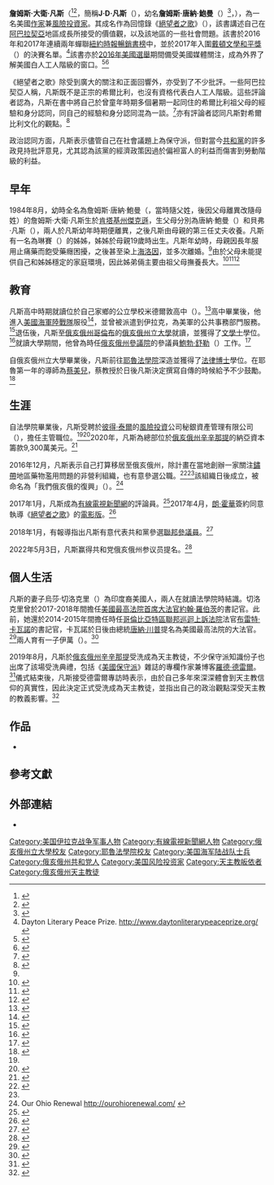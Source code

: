 {{noteTA
|T=zh-cn:詹姆斯·戴维·万斯;zh-hant:詹姆斯·大衛·凡斯;
|1=zh-cn:戴维;zh-tw:大衛;
|2=zh-cn:万斯;zh-tw:凡斯;
|3=zh-cn:唐纳德;zh-tw:唐納;
|4=zh-cn:乡下人的悲歌;zh-tw:絕望者之歌;
}}
{{Infobox person
| 姓名     = 詹姆斯·大衛·凡斯
| 圖像     = File:J._D._Vance_(37629711710)_(cropped).jpg
| 圖像替代 = 
| 圖像說明 = 2017年的凡斯
| 原文名   = James David Vance
| 出生名   = 詹姆斯·唐納·鮑曼
| 出生日期 = {{birth date and age|1984|08|02}}
| 出生地點 = {{USA}}[[俄亥俄州|俄亥俄州]][[米德爾敦_(俄亥俄州)|米德爾敦]]
| 逝世日期 = 
| 逝世地點 = 
| 國籍     = {{USA}}
| 母校     = [[俄亥俄州立大學|俄亥俄州立大學]]（文學士）<br>[[耶魯大學|耶魯大學]][[耶魯法學院|法學院]]（法律博士）
| 僱主     = 秘銀資產管理有限公司
| 別名     = 
| 職業     = [[風險投資|風險投資家]]、[[作家|作家]]、評論家
| 活躍時期 = 
| 知名原因 = 有關鄉[[鄉村社會學|鄉村社會學]]、貧困問題和[[希爾比利|希爾比利]]文化的評論
| 知名作品 = 《[[絕望者之歌|絕望者之歌]]》
| 政黨     = {{GOP}}<small><ref name="washingtonpost1">{{cite news |last=Heller |first=Karen |url=https://www.washingtonpost.com/lifestyle/style/hillbilly-elegy-made-jd-vance-the-voice-of-the-rust-belt-but-does-he-want-that-job/2017/02/06/fa6cd63c-e882-11e6-80c2-30e57e57e05d_story.html |title=‘Hillbilly Elegy’ made J.D. Vance the voice of the Rust Belt. But does he want that job? |newspaper=[[華盛頓郵報|華盛頓郵報]] |date= |accessdate=2017-07-27 |archive-date=2020-11-25 |archive-url=https://web.archive.org/web/20201125133721/https://www.washingtonpost.com/lifestyle/style/hillbilly-elegy-made-jd-vance-the-voice-of-the-rust-belt-but-does-he-want-that-job/2017/02/06/fa6cd63c-e882-11e6-80c2-30e57e57e05d_story.html |dead-url=no }}</ref>
| 配偶     = 烏莎·切洛克里·凡斯（Usha Chilukuri Vance）
| 兒女     = 1子
}}

'''詹姆斯·大衛·凡斯'''（{{lang-en|James David Vance}}<ref name=GR>{{cite web|url=http://www.goodreads.com/book/show/32492072-summary---hillbilly-elegy|title=Summary - Hillbilly Elegy: By James David Vance - A Memoir of a Family and Culture in Crisis|work=GoodReads.com|accessdate=2017-05-10|archive-date=2019-03-06|archive-url=https://web.archive.org/web/20190306012032/https://www.goodreads.com/book/show/32492072-summary---hillbilly-elegy|dead-url=no}}</ref><ref name="washPost6feb2017">{{cite web|last1=Heller|first1=Karen|title=‘Hillbilly Elegy’ made J.D. Vance the voice of the Rust Belt. But does he want that job?|url=https://www.washingtonpost.com/lifestyle/style/hillbilly-elegy-made-jd-vance-the-voice-of-the-rust-belt-but-does-he-want-that-job/2017/02/06/fa6cd63c-e882-11e6-80c2-30e57e57e05d_story.html|website=[[華盛頓郵報|華盛頓郵報]]|access-date=2020-09-18|archive-date=2020-11-25|archive-url=https://web.archive.org/web/20201125133721/https://www.washingtonpost.com/lifestyle/style/hillbilly-elegy-made-jd-vance-the-voice-of-the-rust-belt-but-does-he-want-that-job/2017/02/06/fa6cd63c-e882-11e6-80c2-30e57e57e05d_story.html|dead-url=no}}</ref>，簡稱'''J·D·凡斯'''（{{lang-en|J. D. Vance}}），幼名'''詹姆斯·唐納·鮑曼'''（{{lang-en|James Donald Bowman}}）<ref name=EN>{{cite web|url=https://www.enotes.com/topics/hillbilly-elegy/characters|title=Hillbilly Elegy: A Memoir of a Family and Culture in Crisis|work=Enotes.com|accessdate=2017-05-10|archive-date=2018-10-28|archive-url=https://web.archive.org/web/20181028041943/https://www.enotes.com/topics/hillbilly-elegy/characters|dead-url=no}}</ref>，{{bd|1984年|8月2日|||catIdx=Vance}}），為一名美國[[作家|作家]]兼[[風險投資|風險投資家]]。其成名作為回憶錄《[[絕望者之歌|絕望者之歌]]》（{{lang-en|Hillbilly Elegy}}），該書講述自己在[[阿巴拉契亞|阿巴拉契亞]]地區成長所接受的價值觀，以及該地區的一些社會問題。該書於2016年和2017年連續兩年蟬聯[[紐約時報暢銷書榜|紐約時報暢銷書榜]]中，並於2017年入圍[[戴頓文學和平獎|戴頓文學和平獎]]（{{lang-en|Dayton Literary Peace Prize}}）的決賽名單。<ref>Dayton Literary Peace Prize. http://www.daytonliterarypeaceprize.org/ {{Wayback|url=http://www.daytonliterarypeaceprize.org/ |date=20210509034131 }}</ref>該書亦於[[2016年美國選舉|2016年美國選舉]]期間備受美國媒體關注，成為外界了解美國白人工人階級的窗口。<ref name="NewYorker12sept2016">{{cite web|last1=Rothman|first1=Joshua|title=The Lives of Poor White People|url=http://www.newyorker.com/culture/cultural-comment/the-lives-of-poor-white-people|website=[[紐約客|紐約客]]|accessdate=2017-03-06|archive-date=2021-01-02|archive-url=https://web.archive.org/web/20210102073802/https://www.newyorker.com/culture/cultural-comment/the-lives-of-poor-white-people|dead-url=no}}</ref><ref name="nyTimes10aug2016">{{cite web|last1=SENIOR|first1=JENNIFER|title=Review: In ‘Hillbilly Elegy,’ a Tough Love Analysis of the Poor Who Back Trump|url=https://www.nytimes.com/2016/08/11/books/review-in-hillbilly-elegy-a-compassionate-analysis-of-the-poor-who-love-trump.html?_r=0|website=[[紐約時報|紐約時報]]|accessdate=2017-03-06|archive-date=2021-04-21|archive-url=https://web.archive.org/web/20210421040330/https://www.nytimes.com/2016/08/11/books/review-in-hillbilly-elegy-a-compassionate-analysis-of-the-poor-who-love-trump.html?_r=0|dead-url=no}}</ref>

《絕望者之歌》除受到廣大的關注和正面回響外，亦受到了不少批評。一些阿巴拉契亞人稱，凡斯既不是正宗的希爾比利，也沒有資格代表白人工人階級。這些評論者認為，凡斯在書中將自己於曾童年時期多個暑期一起同住的希爾比利祖父母的經驗和身分認同，同自己的經驗和身分認同混為一談。<ref name="lexington21aug2016">{{cite web|last1=Kiser|first1=Brandon|title=Author too removed from culture he criticizes|url=http://www.kentucky.com/opinion/op-ed/article96779312.html|website=Lexington Herald-Leader|accessdate=2017-03-06|archive-date=2021-03-25|archive-url=https://web.archive.org/web/20210325191124/https://www.kentucky.com/opinion/op-ed/article96779312.html|dead-url=no}}</ref>亦有評論者認同凡斯對希爾比利文化的觀點。<ref name="lexington9sept2016">{{cite web|last1=Miles|first1=StefanieRose|title=Author J.D. Vance does have hillbilly cred — like it or not|url=http://www.kentucky.com/opinion/op-ed/article100925787.html|website=Lexington Herald Leader|accessdate=2017-03-06|archive-date=2020-12-27|archive-url=https://web.archive.org/web/20201227013911/https://www.kentucky.com/opinion/op-ed/article100925787.html|dead-url=no}}</ref>

政治認同方面，凡斯表示儘管自己在社會議題上為保守派，但對當今[[共和黨_(美國)|共和黨]]的許多政見持批評意見，尤其認為該黨的經濟政策因過於偏袒富人的利益而傷害到勞動階級的利益。

== 早年 ==
1984年8月，幼時全名為詹姆斯·唐納·鮑曼（{{lang-en|James Donald Bowman}}，當時隨父姓，後因父母離異改隨母姓）的詹姆斯·大衛·凡斯生於[[肯塔基州|肯塔基州]][[傑克遜_(肯塔基州)|傑克遜]]，生父母分別為唐納·鮑曼（{{lang-en|Donald Bowman}}）和貝弗·凡斯（{{lang-en|Bev Vance}}），兩人於凡斯幼年時期便離異，之後凡斯由母親的第三任丈夫收養。凡斯有一名為琳賽（{{lang-en|Lindsay}}）的姊姊，姊姊於母親19歲時出生。凡斯年幼時，母親因長年服用止痛藥而飽受藥癮困擾，之後甚至染上[[海洛因|海洛因]]，並多次離婚。<ref name=EN />由於父母未能提供自己和姊姊穩定的家庭環境，因此姊弟倆主要由祖父母撫養長大。<ref>{{cite web|url=https://www.theguardian.com/books/2016/dec/07/hillbilly-elegy-by-jd-vance-review|title=Hillbilly Elegy by JD Vance review – does this memoir really explain Trump’s victory?|date=2016-12-07|work=The Guardian|access-date=2020-10-05|archive-date=2021-04-20|archive-url=https://web.archive.org/web/20210420124518/https://www.theguardian.com/books/2016/dec/07/hillbilly-elegy-by-jd-vance-review|dead-url=no}}</ref><ref>{{cite web|url=https://www.newyorker.com/culture/cultural-comment/the-lives-of-poor-white-people|title=The Lives of Poor White People|date=2016-09-12|work=The New Yorker|access-date=2020-10-05|archive-date=2021-01-02|archive-url=https://web.archive.org/web/20210102073802/https://www.newyorker.com/culture/cultural-comment/the-lives-of-poor-white-people|dead-url=no}}</ref><ref>{{cite web|url=https://www.npr.org/2016/08/17/490328484/hillbilly-elegy-recalls-a-childhood-where-poverty-was-the-family-tradition|title='Hillbilly Elegy' Recalls A Childhood Where Poverty Was 'The Family Tradition'|date=2016-08-17|publisher=NPR|access-date=2020-10-05|archive-date=2021-04-09|archive-url=https://web.archive.org/web/20210409210129/https://www.npr.org/2016/08/17/490328484/hillbilly-elegy-recalls-a-childhood-where-poverty-was-the-family-tradition|dead-url=no}}</ref>

== 教育 ==
凡斯高中時期就讀位於自己家鄉的公立學校米德爾敦高中（{{lang-en|Middletown High School}}）。<ref>{{cite web|url=http://www.journal-news.com/news/middletown-native-vance-book-started-with-simple-question/wiUzBgVwzDhvk72sl8SnRP/|title=Middletown native J.D. Vance's book started with simple question|work=JournalNews.com|author=Michael D. Clark|date=2017-03-10|accessdate=2017-05-10|archive-date=2020-12-02|archive-url=https://web.archive.org/web/20201202085301/https://www.journal-news.com/news/middletown-native-vance-book-started-with-simple-question/wiUzBgVwzDhvk72sl8SnRP/|dead-url=no}}</ref>高中畢業後，他進入[[美國海軍陸戰隊|美國海軍陸戰隊]]服役<ref name="militaryformermarinejdvance">{{cite web|title=Former Marine J.D. Vance's 'Hillbilly Elegy' Will Be Made into a Movie|url=http://www.military.com/off-duty/movies/2017/04/11/former-marine-jd-vance-hillbilly-elegy-will-be-made-movie.html|website=Military.com|accessdate=2017-07-27|archive-date=2020-11-26|archive-url=https://web.archive.org/web/20201126050644/https://www.military.com/off-duty/movies/2017/04/11/former-marine-jd-vance-hillbilly-elegy-will-be-made-movie.html|dead-url=no}}</ref>，並曾被派遣到伊拉克，為美軍的公共事務部門服務。<ref>{{Cite web |url=https://www.ted.com/speakers/jd_vance |title=存档副本 |access-date=2020-10-06 |archive-date=2021-05-06 |archive-url=https://web.archive.org/web/20210506212525/https://www.ted.com/speakers/jd_vance |dead-url=no }}</ref>退伍後，凡斯至[[俄亥俄州|俄亥俄州]][[哥倫布_(俄亥俄州)|哥倫布]]的[[俄亥俄州立大學|俄亥俄州立大學]]就讀，並獲得了[[文學士|文學士]]學位。<ref>{{cite web|url=https://law.yale.edu/yls-today/news/jd-vance-speak-about-memoir-hillbilly-elegy-feb-2|title=J.D. Vance to Speak About Memoir Hillbilly Elegy Feb. 2|work=[[耶魯法學院|耶魯法學院]]|date=2017-01-27|accessdate=2017-05-10|archive-date=2020-10-14|archive-url=https://web.archive.org/web/20201014102417/https://law.yale.edu/yls-today/news/jd-vance-speak-about-memoir-hillbilly-elegy-feb-2|dead-url=no}}</ref>就讀大學期間，他曾為時任[[俄亥俄州參議院|俄亥俄州參議院]]的參議員[[鮑勃·舒勒|鮑勃·舒勒]]（{{lang-en|Bob Schuler}}）工作。<ref name="vancehillbilly181">{{cite book|last1=Vance|first1=J. D.|title=Hillbilly Elegy|date=2017|publisher=William Collins|location=London, U.K.|isbn=9780008220563|oclc=965479512|page=181|quote=I took a job at the Ohio Statehouse, working for a remarkably kind senator from the Cincinnati area named Bob Schuler. He was a good man, and I liked his politics, so when constituents called and complained, I tried to explain his positions.}}</ref>

自俄亥俄州立大學畢業後，凡斯前往[[耶魯法學院|耶魯法學院]]深造並獲得了[[法律博士|法律博士]]學位。在耶魯第一年的導師為[[蔡美兒|蔡美兒]]，蔡教授於日後凡斯決定撰寫自傳的時候給予不少鼓勵。<ref>{{cite magazine|title=How the 'Tiger Mom' Convinced the Author of Hillbilly Elegy to Write His Story|url=https://www.theatlantic.com/business/archive/2017/06/hillbilly-elegy-mentor/529443/|magazine=The Atlantic|date=2016-06-07|access-date=2020-10-06|archive-date=2021-04-13|archive-url=https://web.archive.org/web/20210413175048/https://www.theatlantic.com/business/archive/2017/06/hillbilly-elegy-mentor/529443/|dead-url=no}}</ref>

== 生涯 ==
自法學院畢業後，凡斯受聘於[[彼得·泰爾|彼得·泰爾]]的[[風險投資|風險投資]]公司秘銀資產管理有限公司（{{lang-en|Mithril Capital Management LLC}}），擔任主管職位。<ref name="washingtonpost1"/><ref>{{cite web|url=https://www.bloomberg.com/news/articles/2017-01-20/peter-thiel-s-mithril-capital-raises-850-million-vc-fund|title=Peter Thiel's Mithril Capital Raises $850 Million VC Fund|work=Bloomberg Technology|author=Sarah McBride|date=2017-01-20|accessdate=2017-05-10|archive-date=2021-05-06|archive-url=https://web.archive.org/web/20210506175430/https://www.bloomberg.com/news/articles/2017-01-20/peter-thiel-s-mithril-capital-raises-850-million-vc-fund|dead-url=no}}</ref>2020年，凡斯為總部位於[[俄亥俄州|俄亥俄州]][[辛辛那提|辛辛那提]]的納亞資本籌款9,300萬美元。<ref>{{cite news |last1=Loizos |first1=Connie |title=‘Hillbilly Elegy’ author J.D. Vance has raised $93 million for his own Midwestern venture fund |url=https://techcrunch.com/2020/01/09/hillbilly-elegy-author-j-d-vance-has-raised-93-million-for-his-own-midwestern-venture-fund/ |accessdate=2020-01-15 |work=[[TechCrunch|TechCrunch]] |date=2019-01-09 |archive-date=2021-04-16 |archive-url=https://web.archive.org/web/20210416062035/https://techcrunch.com/2020/01/09/hillbilly-elegy-author-j-d-vance-has-raised-93-million-for-his-own-midwestern-venture-fund/ |dead-url=no }}</ref>

2016年12月，凡斯表示自己打算移居至俄亥俄州，除計畫在當地創辦一家關注[[鏽帶|鏽帶]]地區藥物濫用問題的非營利組織，也有意參選公職。<ref name="washPost21dec2016">{{cite web|last1=Hohmann|first1=James|title=The Daily 202: Why the author of ‘Hillbilly Elegy’ is moving home to Ohio|url=https://www.washingtonpost.com/news/powerpost/paloma/daily-202/2016/12/21/daily-202-why-the-author-of-hillbilly-elegy-is-moving-home-to-ohio/5859da6ee9b69b36fcfeaf48/|website=[[華盛頓郵報|華盛頓郵報]]|access-date=2020-10-07|archive-date=2021-02-27|archive-url=https://web.archive.org/web/20210227164241/https://www.washingtonpost.com/news/powerpost/paloma/daily-202/2016/12/21/daily-202-why-the-author-of-hillbilly-elegy-is-moving-home-to-ohio/5859da6ee9b69b36fcfeaf48/|dead-url=no}}</ref><ref name="washPost6feb2017"/>該組織日後成立，被命名為「我們俄亥俄的復興」（{{lang-en|Our Ohio Renewal}}）。<ref>Our Ohio Renewal http://ourohiorenewal.com/ {{Wayback|url=http://ourohiorenewal.com/ |date=20201129065421 }}</ref>

2017年1月，凡斯成為[[有線電視新聞網|有線電視新聞網]]的評論員。<ref>{{cite web|url=http://www.adweek.com/tvnewser/cnn-bolsters-its-roster-of-commentators-and-contributors/317459|title=CNN Strengthens its Roster of Commentators and Contributors|work=AdWeek.com|author=A. J. Katz|date=2017-01-17|accessdate=2017-04-27|archive-date=2021-04-08|archive-url=https://web.archive.org/web/20210408055800/https://www.adweek.com/tvnewser/cnn-bolsters-its-roster-of-commentators-and-contributors/317459/|dead-url=no}}</ref>2017年4月，[[朗·霍華|朗·霍華]]簽約同意執導《[[絕望者之歌|絕望者之歌]]》的[[絕望者之歌_(電影)|電影版]]。<ref>{{cite web|last1=Reed|first1=Ryan|title=Ron Howard to Direct, Produce 'Hillbilly Elegy' Movie|url=https://www.rollingstone.com/movies/news/ron-howard-to-direct-produce-hillbilly-elegy-movie-w476022|website=[[滾石_(雜誌)|滾石]]|accessdate=2017-04-12|archive-date=2017-11-22|archive-url=https://web.archive.org/web/20171122200535/http://www.rollingstone.com/movies/news/ron-howard-to-direct-produce-hillbilly-elegy-movie-w476022|dead-url=no}}</ref>

2018年1月，有報導指出凡斯有意代表共和黨參選[[聯邦參議員|聯邦參議員]]。<ref>{{Cite news|url=https://www.buzzfeed.com/henrygomez/jd-vance-is-now-seriously-considering-running-for-senate-in|title=J.D. Vance Is Now Seriously Considering Running For Senate In Ohio|last=Gomez|first=Henry|work=Buzzfeed|access-date=2018-01-11|language=en-US|archive-date=2018-07-13|archive-url=https://web.archive.org/web/20180713190103/https://www.buzzfeed.com/henrygomez/jd-vance-is-now-seriously-considering-running-for-senate-in|dead-url=no}}</ref>

2022年5月3日，凡斯赢得共和党俄亥俄州参议员提名。<ref>{{Cite news|url=https://www.nytimes.com/live/2022/05/03/us/ohio-indiana-primary-election|title=J.D. Vance Wins Republican Senate Primary in Ohio}}</ref>

== 個人生活 ==
凡斯的妻子烏莎·切洛克里（{{lang-en|Usha Chilukuri}}）為印度裔美國人，兩人在就讀法學院時結識。切洛克里曾於2017-2018年間擔任[[美國最高法院|美國最高法院]][[美國首席大法官|首席大法官]][[約翰·羅伯茨|約翰·羅伯茨]]的書記官。此前，她還於2014-2015年間擔任時任[[美國哥倫比亞特區聯邦巡迴上訴法院|哥倫比亞特區聯邦巡迴上訴法院]]法官[[布雷特·卡瓦諾|布雷特·卡瓦諾]]的書記官，卡瓦諾於日後由總統[[唐納·川普|唐納·川普]]提名為美國最高法院的大法官。<ref>{{Cite web|url=https://www.mto.com/lawyers/usha-c-vance|title=Usha C. Vance|website=www.mto.com|access-date=2019-08-23|archive-date=2020-10-09|archive-url=https://web.archive.org/web/20201009075521/https://www.mto.com/lawyers/usha-c-vance|dead-url=no}}</ref>兩人育有一子伊萬（{{lang-en|Ewan}}）。<ref>{{citation |last=Ferenchik |first=Mark |title=J.D. Vance draws crowds, and questions about political future |url=http://www.dispatch.com/news/20170731/jd-vance-draws-crowds-and-questions-about-political-future |publisher=The Columbus Dispatch |date=2017-07-31 |accessdate=2020-10-05 |archive-date=2020-10-09 |archive-url=https://web.archive.org/web/20201009143850/https://www.dispatch.com/news/20170731/jd-vance-draws-crowds-and-questions-about-political-future |dead-url=no }}</ref> 

2019年8月，凡斯於[[俄亥俄州|俄亥俄州]][[辛辛那提|辛辛那提]]受洗成為天主教徒，不少保守派知識份子也出席了該場受洗典禮，包括《[[美國保守派|美國保守派]]》雜誌的專欄作家兼博客[[羅德·德雷爾|羅德·德雷爾]]。<ref name="J.D. Vance Becomes Catholic">{{Cite web |url=https://www.theamericanconservative.com/dreher/j-d-vance-becomes-catholic/ |title=J.D. Vance Becomes Catholic |last=Dreher |first=Rod |date=2019-08-11 |website=The American Conservative |access-date=2019-08-11 |archive-date=2021-02-10 |archive-url=https://web.archive.org/web/20210210112614/https://www.theamericanconservative.com/dreher/j-d-vance-becomes-catholic/ |dead-url=no }}</ref>儀式結束後，凡斯接受德雷爾專訪時表示，由於自己多年來深深體會到天主教信仰的真實性，因此決定正式受洗成為天主教徒，並指出自己的政治觀點深受天主教的教義影響。<ref>{{Cite web |url=https://www.theamericanconservative.com/dreher/ |title=存档副本 |access-date=2020-10-05 |archive-date=2021-05-12 |archive-url=https://web.archive.org/web/20210512210052/https://www.theamericanconservative.com/dreher/ |dead-url=no }}</ref>

== 作品 ==
* {{cite book|author=詹姆斯·大衛·凡斯|title=-{zh-cn:乡下人的悲歌;zh-tw:絕望者之歌;}-|url=https://www.harpercollins.com/9780062300546/hillbilly-elegy|date=2016年6月28日|publisher=[[哈珀出版社|哈珀出版社]]|isbn=9780062300546}}{{en}}

== 參考文獻 ==
{{reflist|2}}

==外部連結==
{{Sister project links|c=Category:J. D. Vance|q=no|n=no|v=no|b=no|s=no|voy=no|m=no|mw=no|wikt=no|species=no|d=no}}
* {{Worldcat id|lccn-no2016097284}}

{{DEFAULTSORT:Vance, James David}}
[[Category:美国伊拉克战争军事人物|Category:美国伊拉克战争军事人物]]
[[Category:有線電視新聞網人物|Category:有線電視新聞網人物]]
[[Category:俄亥俄州立大學校友|Category:俄亥俄州立大學校友]]
[[Category:耶魯法學院校友|Category:耶魯法學院校友]]
[[Category:美国海军陆战队士兵|Category:美国海军陆战队士兵]]
[[Category:俄亥俄州共和党人|Category:俄亥俄州共和党人]]
[[Category:美国风险投资家|Category:美国风险投资家]]
[[Category:天主教皈依者|Category:天主教皈依者]]
[[Category:俄亥俄州天主教徒|Category:俄亥俄州天主教徒]]